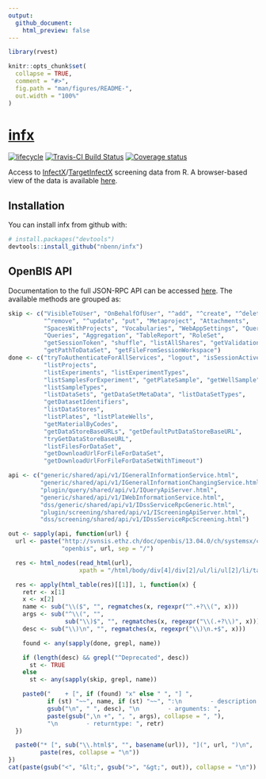 ```yaml
---
output:
  github_document:
    html_preview: false
---
```


<!-- README.md is generated from README.Rmd. Please edit that file -->
<!-- build with rmarkdown::render("README.Rmd") -->

```r
library(rvest)

knitr::opts_chunk$set(
  collapse = TRUE,
  comment = "#>",
  fig.path = "man/figures/README-",
  out.width = "100%"
)
```
# [infx](https://nbenn.github.io/infx)

[![lifecycle](https://img.shields.io/badge/lifecycle-experimental-orange.svg)](https://img.shields.io/badge/lifecycle-experimental-orange.svg)
[![Travis-CI Build Status](https://travis-ci.org/nbenn/infx.svg?branch=master)](https://travis-ci.org/nbenn/infx)
[![Coverage status](https://codecov.io/gh/nbenn/infx/branch/master/graph/badge.svg)](https://codecov.io/github/nbenn/infx?branch=master)

Access to [InfectX](http://www.infectx.ch)/[TargetInfectX](https://www.targetinfectx.ch) screening data from R. A browser-based view of the data is available [here](http://www.infectx.ch/databrowser).

## Installation

You can install infx from github with:

```r
# install.packages("devtools")
devtools::install_github("nbenn/infx")
```

## OpenBIS API

Documentation to the full JSON-RPC API can be accessed [here](https://wiki-bsse.ethz.ch/display/openBISDoc1304/openBIS+JSON+API). The available methods are grouped as:

```r
skip <- c("VisibleToUser", "OnBehalfOfUser", "^add", "^create", "^delete",
          "^remove", "^update", "put", "Metaproject", "Attachments",
          "SpacesWithProjects", "Vocabularies", "WebAppSettings", "Query",
          "Queries", "Aggregation", "TableReport", "RoleSet",
          "getSessionToken", "shuffle", "listAllShares", "getValidationScript",
          "getPathToDataSet", "getFileFromSessionWorkspace")
done <- c("tryToAuthenticateForAllServices", "logout", "isSessionActive",
          "listProjects",
          "listExperiments", "listExperimentTypes",
          "listSamplesForExperiment", "getPlateSample", "getWellSample",
          "listSampleTypes",
          "listDataSets", "getDataSetMetaData", "listDataSetTypes",
          "getDatasetIdentifiers",
          "listDataStores",
          "listPlates", "listPlateWells",
          "getMaterialByCodes",
          "getDataStoreBaseURLs", "getDefaultPutDataStoreBaseURL",
          "tryGetDataStoreBaseURL",
          "listFilesForDataSet",
          "getDownloadUrlForFileForDataSet",
          "getDownloadUrlForFileForDataSetWithTimeout")

api <- c("generic/shared/api/v1/IGeneralInformationService.html",
         "generic/shared/api/v1/IGeneralInformationChangingService.html",
         "plugin/query/shared/api/v1/IQueryApiServer.html",
         "generic/shared/api/v1/IWebInformationService.html",
         "dss/generic/shared/api/v1/IDssServiceRpcGeneric.html",
         "plugin/screening/shared/api/v1/IScreeningApiServer.html",
         "dss/screening/shared/api/v1/IDssServiceRpcScreening.html")

out <- sapply(api, function(url) {
  url <- paste("http://svnsis.ethz.ch/doc/openbis/13.04.0/ch/systemsx/cisd",
               "openbis", url, sep = "/")

  res <- html_nodes(read_html(url),
                    xpath = "/html/body/div[4]/div[2]/ul/li/ul[2]/li/table")

  res <- apply(html_table(res)[[1]], 1, function(x) {
    retr <- x[1]
    x <- x[2]
    name <- sub("\\($", "", regmatches(x, regexpr("^.+?\\(", x)))
    args <- sub("^\\(", "",
                sub("\\)$", "", regmatches(x, regexpr("\\(.+?\\)", x))))
    desc <- sub("\\)\n", "", regmatches(x, regexpr("\\)\n.+$", x)))

    found <- any(sapply(done, grepl, name))

    if (length(desc) && grepl("^Deprecated", desc))
      st <- TRUE
    else
      st <- any(sapply(skip, grepl, name))

    paste0("    + [", if (found) "x" else " ", "] ",
           if (st) "~~", name, if (st) "~~", ":\n        - description: ",
           gsub("\n", " ", desc), "\n        - arguments: ",
           paste(gsub(",\n +", ", ", args), collapse = ", "),
           "\n        - returntype: ", retr)
  })

  paste0("* [", sub("\\.html$", "", basename(url)), "](", url, ")\n",
         paste(res, collapse = "\n"))
})
cat(paste(gsub("<", "&lt;", gsub(">", "&gt;", out)), collapse = "\n"))
```
